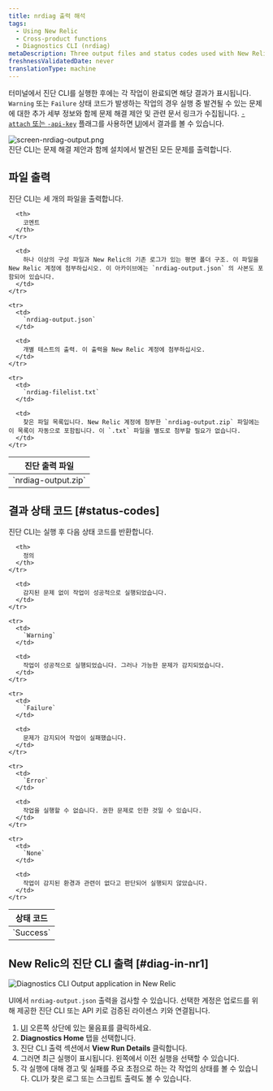 ```yaml
---
title: nrdiag 출력 해석
tags:
  - Using New Relic
  - Cross-product functions
  - Diagnostics CLI (nrdiag)
metaDescription: Three output files and status codes used with New Relic Diagnostics (nrdiag).
freshnessValidatedDate: never
translationType: machine
---
```


터미널에서 진단 CLI를 실행한 후에는 각 작업이 완료되면 해당 결과가 표시됩니다. `Warning` 또는 `Failure` 상태 코드가 발생하는 작업의 경우 실행 중 발견될 수 있는 문제에 대한 추가 세부 정보와 함께 문제 해결 제안 및 관련 문서 링크가 수집됩니다. [`-attach` 또는 `-api-key`](/docs/new-relic-solutions/solve-common-issues/diagnostics-cli-nrdiag/pass-command-line-options-nrdiag) 플래그를 사용하면 [UI](/docs/using-new-relic/cross-product-functions/diagnostics-cli-nrdiag/interpret-nrdiag-output/#diag-in-nr1)에서 결과를 볼 수 있습니다.

<img title="screen-nrdiag-output.png" alt="screen-nrdiag-output.png" src="/images/other_screenshot-crop_nrdiag-output.webp" />

<figcaption>
  진단 CLI는 문제 해결 제안과 함께 설치에서 발견된 모든 문제를 출력합니다.
</figcaption>

## 파일 출력

진단 CLI는 세 개의 파일을 출력합니다.

<table>
  <thead>
    <tr>
      <th style={{ width: "200px" }}>
        진단 출력 파일
      </th>

      <th>
        코멘트
      </th>
    </tr>
  </thead>

  <tbody>
    <tr>
      <td>
        `nrdiag-output.zip`
      </td>

      <td>
        하나 이상의 구성 파일과 New Relic의 기존 로그가 있는 평면 폴더 구조. 이 파일을 New Relic 계정에 첨부하십시오. 이 아카이브에는 `nrdiag-output.json` 의 사본도 포함되어 있습니다.
      </td>
    </tr>

    <tr>
      <td>
        `nrdiag-output.json`
      </td>

      <td>
        개별 테스트의 출력. 이 출력을 New Relic 계정에 첨부하십시오.
      </td>
    </tr>

    <tr>
      <td>
        `nrdiag-filelist.txt`
      </td>

      <td>
        찾은 파일 목록입니다. New Relic 계정에 첨부한 `nrdiag-output.zip` 파일에는 이 목록이 자동으로 포함됩니다. 이 `.txt` 파일을 별도로 첨부할 필요가 없습니다.
      </td>
    </tr>
  </tbody>
</table>

## 결과 상태 코드 [#status-codes]

진단 CLI는 실행 후 다음 상태 코드를 반환합니다.

<table>
  <thead>
    <tr>
      <th style={{ width: "125px" }}>
        상태 코드
      </th>

      <th>
        정의
      </th>
    </tr>
  </thead>

  <tbody>
    <tr>
      <td>
        `Success`
      </td>

      <td>
        감지된 문제 없이 작업이 성공적으로 실행되었습니다.
      </td>
    </tr>

    <tr>
      <td>
        `Warning`
      </td>

      <td>
        작업이 성공적으로 실행되었습니다. 그러나 가능한 문제가 감지되었습니다.
      </td>
    </tr>

    <tr>
      <td>
        `Failure`
      </td>

      <td>
        문제가 감지되어 작업이 실패했습니다.
      </td>
    </tr>

    <tr>
      <td>
        `Error`
      </td>

      <td>
        작업을 실행할 수 없습니다. 권한 문제로 인한 것일 수 있습니다.
      </td>
    </tr>

    <tr>
      <td>
        `None`
      </td>

      <td>
        작업이 감지된 환경과 관련이 없다고 판단되어 실행되지 않았습니다.
      </td>
    </tr>
  </tbody>
</table>

## New Relic의 진단 CLI 출력 [#diag-in-nr1]

<img title="Diagnostics CLI Output application in New Relic" alt="Diagnostics CLI Output application in New Relic" src="/images/solutions_screenshot-crop_nerdlet-diag.webp" />

UI에서 `nrdiag-output.json` 출력을 검사할 수 있습니다. 선택한 계정은 업로드를 위해 제공한 진단 CLI 또는 API 키로 검증된 라이센스 키와 연결됩니다.

1. [UI](https://one.newrelic.com) 오른쪽 상단에 있는 물음표를 클릭하세요.
2. <DNT>**Diagnostics Home**</DNT> 탭을 선택합니다.
3. 진단 CLI 출력 섹션에서 <DNT>**View Run Details**</DNT> 클릭합니다.
4. 그러면 최근 실행이 표시됩니다. 왼쪽에서 이전 실행을 선택할 수 있습니다.
5. 각 실행에 대해 경고 및 실패를 주요 초점으로 하는 각 작업의 상태를 볼 수 있습니다. CLI가 찾은 로그 또는 스크립트 출력도 볼 수 있습니다.